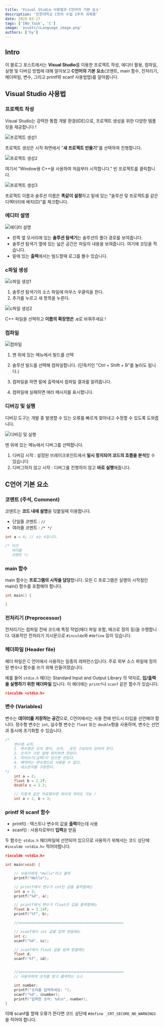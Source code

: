 ```yaml
---
title: 'Visual Studio 사용법과 C언어의 기본 요소'
description: '인천대학교 C언어 수업 1주차 과제용'
date: 2025-03-17
tags: ['INU_Task', 'C']
image: 'assets/cLanguage_image.png'
authors: ['hy']
---
```


## Intro

이 블로그 포스트에서는 **Visual Studio**를 이용한 프로젝트 작성, 에디터 활용, 컴파일, 실행 및 디버깅 방법에 대해 알아보고
**C언어의 기본 요소**(코멘트, main 함수, 전처리기, 헤더파일, 변수, 그리고 printf와 scanf 사용법법)를 알아봅니다.

## Visual Studio 사용법

### 프로젝트 작성

Visual Studio는 강력한 통합 개발 환경(IDE)으로, 프로젝트 생성을 위한 다양한 템플릿을 제공합니다 !

![프로젝트 생성1](assets/visualStudio1.svg)

프로젝트 생성은 시작 화면에서 "**새 프로젝트 만들기**"를 선택하여 진행합니다.

![프로젝트 생성2](assets/visualStudio2.svg)

여기서 "Window용 C++을 사용하여 처음부터 시작합니다." 빈 프로젝트를 클릭합니다.

![프로젝트 생성3](assets/visualStudio3.svg)

프로젝트 이름과 솔루션 이름은 **똑같이 설정**하고 밑에 있는 "솔루션 및 프로젝트를 같은 디렉터리에 배치(D)"를 체크합니다.

### 에디터 설명

![에디터 설명](assets/visualStudio4.svg)

- 왼쪽 옆 모서리에 있는 **솔루션 탐색기**는 솔루션의 폴더 경로를 보여줍니다.
- 솔루션 탐색기 옆에 있는 넓은 공간은 파일의 내용을 보여줍니다. 여기에 코딩을 적습니다.
- 밑에 있는 **출력**에서는 빌드할때 로그를 볼수 있습니다.

### c파일 생성

![c파일 생성1](assets/visualStudio5.svg)

1. 솔루션 탐색기의 소스 파일에 마우스 우클릭을 한다.
2. 추가를 누르고 새 항목을 누른다.

![c파일 생성2](assets/visualStudio6.svg)

C++ 파일을 선택하고 **이름의 확장명은 .c**로 바꿔주세요 !

### 컴파일

![컴파일](assets/visualStudio7.svg)

1. 맨 위에 있는 메뉴에서 빌드를 선택
2. 솔루션 빌드를 선택해 컴파일합니다.
   (단축키인 "Ctrl + Shift + B"를 눌러도 됩니다.)

3. 컴파일을 하면 밑에 출력에서 컴파일 결과를 알려줍니다.
4. 컴파일에 실패하면 에러 메시지를 표시합니다.

### 디버깅 및 실행

디버깅 도구는 개발 중 발생할 수 있는 오류를 빠르게 찾아내고 수정할 수 있도록 도와줍니다.

![디버깅 및 실행](assets/visualStudio8.svg)

맨 위에 있는 메뉴에서 디버그를 선택합니다.

1. 디버깅 시작 : 설정된 브레이크포인트에서 **일시 정지되어 코드의 흐름을 분석**할 수 있습니다.
2. 디버그하지 않고 시작 : 디버그를 진행하지 않고 **바로 실행**해줍니다.

## C언어 기본 요소

### 코멘트 (주석, Comment)

코멘트는 **코드 내에 설명**을 덧붙일때 이용합니다.

- 단일줄 코멘트 : `//`
- 여러줄 코멘트 : `/* */`

```c
int a = 4; // a는 4입니다.

/* 이건
   여러줄
   코멘트 */
```

### main 함수

main 함수는 **프로그램의 시작을 담당**합니다.
모든 C 프로그램은 실행의 시작점인 main() 함수를 포함해야 합니다.

```c
int main() {

}
```

### 전처리기 (Preprocessor)

전처리기는 컴파일 전에 코드에 특정 작업(헤더 파일 포함, 매크로 정의 등)을 수행합니다.
대표적인 전처리기 지시문으로 `#inculde`와 `#define` 등이 있습니다.

### 헤더파일 (Header file)

헤더 파일은 C 언어에서 사용하는 일종의 레퍼런스입니다.
주로 외부 소스 파일에 정의된 변수나 함수를 쓰기 위해 만들어졌습니다.

예를 들어 `stdio.h` 헤더는 Standard Input and Output Library 의 약자로, **입/출력을 실행하기 위한 헤더파일** 입니다.
이 헤더에는 `printf`나 `scanf` 같은 함수가 있습니다.

```c
#inculde <stdio.h>
```

### 변수 (Variables)

변수는 **데이터를 저장하는 공간**으로, C언어에서는 사용 전에 반드시 타입을 선언해야 합니다.
정수형 변수는 `int`, 실수형 변수는 `float` 또는 `double`형을 사용하며, 변수는 선언과 동시에 초기화할 수 있습니다.

```c
/*
    변수명 규칙
    1. 변수명은 오직 영어, 숫자, _로만 구성되어 있어야 한다.
    2. 숫자가 가장 앞에 위치하면 안된다.
    3. 띄어쓰기(공백)이 있으면 안된다.
    4. 예약어는 변수명으로 사용할 수 없다.
    5. 대소문자를 구분한다.
*/
    int a = 2;
    float b = 2.2f;
    double c = 2.2;

    // 이렇게 같은 자료형이면 여러개 적어도 가능 !
    int a = 2, b = 3;
```

### printf 와 scanf 함수

- printf() : 텍스트나 변수의 값을 **출력**하는데 사용
- scanf() : 사용자로부터 **입력**을 받음

두 함수는 `stdio.h` 헤더파일에 선언되어 있으므로 사용하기 위해서는
코드 상단에 `#inculde <stdio.h>` 적어야합니다.

```c
#inculde <stdio.h>

int main(void) {

    // 사용자에게 "Hello"라고 출력
    printf("Hello");

    // printf에서 변수가 int인 값을 출력할때는
    int a = 3;
    printf("%d", a);

    // printf에서 변수가 float인 값을 출력할때는
    float b = 3.14f;
    printf("%f", b);

    //================================================

    // scanf에서 int 값을 입력 받을때는
    int c;
    scanf("%d", &c);

    // scanf에서 float 값을 입력 받을때는
    float d;
    scanf("%f", &d);


    //================================================
    // 사용자에게 숫자를 받고 출력하는 소스

    int number;
    printf("숫자를 입력하세요: ");
    scanf("%d", &number);
    printf("입력한 숫자: %d\n", number);
}
```

이때 scanf를 할때 오류가 뜬다면 코드 상단에 `#define _CRT_SECURE_NO_WARNINGS`을 적어야 합니다.
